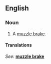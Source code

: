 ==English==

===Noun===
{{en-noun|sg=[[muzzle]] [[brake]]}}

# A [[muzzle brake]].

====Translations====
{{top}}
''See:'' '''[[muzzle brake]]'''
{{bottom}}